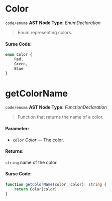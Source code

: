 
<Meta title="code/enums" />

# Color

`code/enums`
**AST Node Type:** *EnumDeclaration*

> Enum representing colors.

#### Surse Code:

```ts
enum Color {
    Red,
    Green,
    Blue
}

```

# getColorName

`code/enums`
**AST Node Type:** *FunctionDeclaration*

> Function that returns the name of a color.

#### Parameter:

- `color` *Color* — The color.
#### Returns:
`string`  name of the color.

#### Surse Code:

```ts
function getColorName(color: Color): string {
    return Color[color];
}

```

